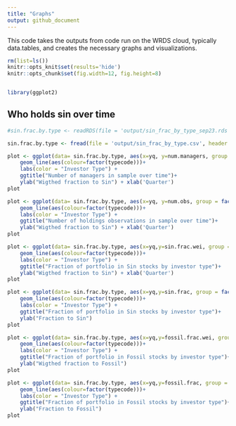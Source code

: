 ```yaml
---
title: "Graphs"
output: github_document
---
```


This code takes the outputs from code run on the WRDS cloud, typically data.tables, and creates the necessary graphs and visualizations.

```r
rm(list=ls())
knitr::opts_knit$set(results='hide')
knitr::opts_chunk$set(fig.width=12, fig.height=8) 


library(ggplot2)
```

## Who holds sin over time

```r
#sin.frac.by.type <- readRDS(file = 'output/sin_frac_by_type_sep23.rds')

sin.frac.by.type <- fread(file = 'output/sin_frac_by_type.csv', header = TRUE, stringsAsFactors = FALSE)[order(typecode, yq)]

```

```r
plot <- ggplot(data= sin.frac.by.type, aes(x=yq, y=num.managers, group = factor(typecode)))+
    geom_line(aes(colour=factor(typecode)))+
    labs(color = "Investor Type") +
    ggtitle("Number of managers in sample over time")+
    ylab("Wigthed fraction to Sin") + xlab('Quarter')
plot
```

```r
plot <- ggplot(data= sin.frac.by.type, aes(x=yq, y=num.obs, group = factor(typecode)))+
    geom_line(aes(colour=factor(typecode)))+
    labs(color = "Investor Type") +
    ggtitle("Number of holdings observations in sample over time")+
    ylab("Wigthed fraction to Sin") + xlab('Quarter')
plot
```

```r
plot <- ggplot(data= sin.frac.by.type, aes(x=yq,y=sin.frac.wei, group = factor(typecode)))+
    geom_line(aes(colour=factor(typecode)))+
    labs(color = "Investor Type") +
    ggtitle("Fraction of portfolio in Sin stocks by investor type")+
    ylab("Wigthed fraction to Sin") + xlab('Quarter')
plot
```
```r
plot <- ggplot(data= sin.frac.by.type, aes(x=yq,y=sin.frac, group = factor(typecode)))+
    geom_line(aes(colour=factor(typecode)))+
    labs(color = "Investor Type") +
    ggtitle("Fraction of portfolio in Sin stocks by investor type")+
    ylab("Fraction to Sin")
plot
```
```r
plot <- ggplot(data= sin.frac.by.type, aes(x=yq,y=fossil.frac.wei, group = factor(typecode)))+
    geom_line(aes(colour=factor(typecode)))+
    labs(color = "Investor Type") +
    ggtitle("Fraction of portfolio in Fossil stocks by investor type")+
    ylab("Wigthed fraction to Fossil")
plot
```
```r
plot <- ggplot(data= sin.frac.by.type, aes(x=yq,y=fossil.frac, group = factor(typecode)))+
    geom_line(aes(colour=factor(typecode)))+
    labs(color = "Investor Type") +
    ggtitle("Fraction of portfolio in Fossil stocks by investor type")+
    ylab("Fraction to Fossil")
plot
```